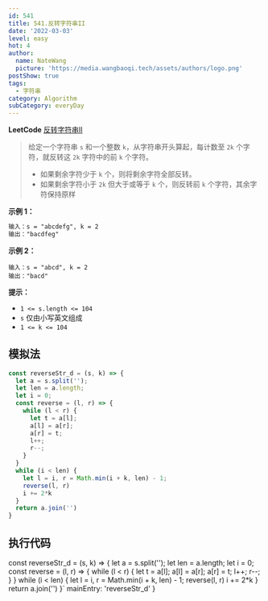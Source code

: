 ```yaml
---
id: 541
title: 541.反转字符串II
date: '2022-03-03'
level: easy
hot: 4
author:
  name: NateWang
  picture: 'https://media.wangbaoqi.tech/assets/authors/logo.png'
postShow: true
tags:
  - 字符串
category: Algorithm
subCategory: everyDay
---
```


**LeetCode** [反转字符串II](https://leetcode.cn/problems/reverse-string-ii/)

> 给定一个字符串 `s` 和一个整数 `k`，从字符串开头算起，每计数至 `2k` 个字符，就反转这 `2k` 字符中的前 `k` 个字符。
> - 如果剩余字符少于 `k` 个，则将剩余字符全部反转。
> - 如果剩余字符小于 `2k` 但大于或等于 `k` 个，则反转前 `k` 个字符，其余字符保持原样

**示例 1：**

```markdown
输入：s = "abcdefg", k = 2
输出："bacdfeg"
```

**示例 2：**

```
输入：s = "abcd", k = 2
输出："bacd"
```

**提示：**

- `1 <= s.length <= 104`
- `s` 仅由小写英文组成
- `1 <= k <= 104`


## 模拟法

```js
const reverseStr_d = (s, k) => {
  let a = s.split('');
  let len = a.length;
  let i = 0;
  const reverse = (l, r) => {
    while (l < r) {
      let t = a[l];
      a[l] = a[r];
      a[r] = t;
      l++;
      r--;
    }
  }
  while (i < len) {
    let l = i, r = Math.min(i + k, len) - 1;
    reverse(l, r)
    i += 2*k 
  }
  return a.join('')
}
```

## 执行代码

const reverseStr_d = (s, k) => {
  let a = s.split('');
  let len = a.length;
  let i = 0;
  const reverse = (l, r) => {
    while (l < r) {
      let t = a[l];
      a[l] = a[r];
      a[r] = t;
      l++;
      r--;
    }
  }
  while (i < len) {
    let l = i, r = Math.min(i + k, len) - 1;
    reverse(l, r)
    i += 2*k 
  }
  return a.join('')
}`
  mainEntry: 'reverseStr_d'
}

<PlayGround js={js} mode='algo' options={options}/> 
